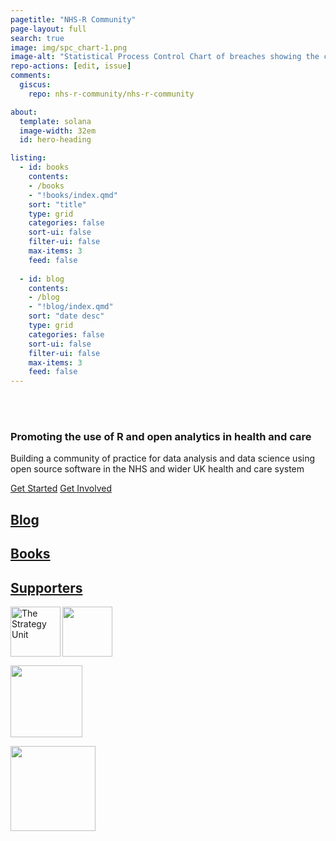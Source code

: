 ```yaml
---
pagetitle: "NHS-R Community"
page-layout: full
search: true
image: img/spc_chart-1.png
image-alt: "Statistical Process Control Chart of breaches showing the colours and logo from the \"Making Data Count\" programme"
repo-actions: [edit, issue]
comments: 
  giscus: 
    repo: nhs-r-community/nhs-r-community

about:
  template: solana
  image-width: 32em
  id: hero-heading

listing:
  - id: books
    contents: 
    - /books
    - "!books/index.qmd"
    sort: "title"
    type: grid
    categories: false
    sort-ui: false
    filter-ui: false
    max-items: 3
    feed: false
    
  - id: blog
    contents: 
    - /blog
    - "!blog/index.qmd"
    sort: "date desc"
    type: grid
    categories: false
    sort-ui: false
    filter-ui: false
    max-items: 3
    feed: false
---
```


<br><br>

::: {#hero-heading}
### Promoting the use of R and open analytics in health and care

Building a community of practice for data analysis and data science using open source software in the NHS and wider UK health and care system

::: hero-buttons
[Get Started](getting-started.qmd){.btn .btn-lg .btn-primary role="button"} [Get Involved](get-involved.qmd){.btn .btn-lg .btn-primary role="button"}
:::

:::

## [Blog](blog/index.qmd)

::: {#blog}
:::

## [Books](books/index.qmd)

::: {#books}
:::

::: footer-text
::: {.footer-container .white-background}
::: footer-block
::: grid
::: {.g-col-12 .g-col-md-2}
## [Supporters](supporters.qmd){aria-label="Information about how to support NHS-R Community"}
:::

::: {.g-col-12 .g-col-md-2}
<a href='https://www.strategyunitwm.nhs.uk/'><img src='https://raw.githubusercontent.com/The-Strategy-Unit/assets/main/logo_yellow.svg' alt="The Strategy Unit" align="left" height="80" /></a>
:::

::: {.g-col-12 .g-col-md-2}
[![](img/health-foundation-logo.png){fig-alt="The Health Foundation" fig-align="left" width="80"}](https://www.health.org.uk/)
:::

::: {.g-col-12 .g-col-md-2}
[![](img/JumpingRivers_Primary.png){fig-alt="Jumping Rivers" fig-align="left" width="115"}](https://www.jumpingrivers.com/)
:::

::: {.g-col-12 .g-col-md-2}
[![](img/Royal_Statistical_Society_logo.png){fig-alt="The Royal Statistical Society" fig-align="left" width="136"}](https://rss.org.uk/)
:::
:::
:::
:::
:::
